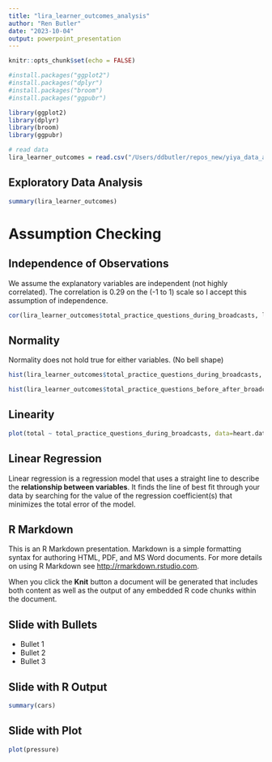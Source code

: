 ```yaml
---
title: "lira_learner_outcomes_analysis"
author: "Ren Butler"
date: "2023-10-04"
output: powerpoint_presentation
---
```


```r
knitr::opts_chunk$set(echo = FALSE)
```

```r
#install.packages("ggplot2")
#install.packages("dplyr")
#install.packages("broom")
#install.packages("ggpubr")
```
```r
library(ggplot2)
library(dplyr)
library(broom)
library(ggpubr)
```
```r
# read data
lira_learner_outcomes = read.csv("/Users/ddbutler/repos_new/yiya_data_analysis/data/processed/lira_learner_outcomes.csv")
```

## Exploratory Data Analysis
```r
summary(lira_learner_outcomes)
```
# Assumption Checking

## Independence of Observations

We assume the explanatory variables are independent (not highly correlated). The correlation is 0.29 on the (-1 to 1) scale so I accept this assumption of independence.
```r
cor(lira_learner_outcomes$total_practice_questions_during_broadcasts, lira_learner_outcomes$total_practice_questions_before_after_broadcasts)
```

## Normality

Normality does not hold true for either variables. (No bell shape)

```r
hist(lira_learner_outcomes$total_practice_questions_during_broadcasts, main="Distribution of Practice Questions During Broadcast", xlab = "Total First Time Responses to Lesson Questions During Broadcasts")
```

```r
hist(lira_learner_outcomes$total_practice_questions_before_after_broadcasts, main="Distribution of Practice Questions During Broadcast", xlab = "Total First Time Responses to Lesson Questions Outside Broadcasts")
```

## Linearity
```r
plot(total ~ total_practice_questions_during_broadcasts, data=heart.data)
```


## Linear Regression

Linear regression is a regression model that uses a straight line to describe the **relationship between variables**. It finds the line of best fit through your data by searching for the value of the regression coefficient(s) that minimizes the total error of the model.

## R Markdown

This is an R Markdown presentation. Markdown is a simple formatting syntax for authoring HTML, PDF, and MS Word documents. For more details on using R Markdown see <http://rmarkdown.rstudio.com>.

When you click the **Knit** button a document will be generated that includes both content as well as the output of any embedded R code chunks within the document.

## Slide with Bullets

- Bullet 1
- Bullet 2
- Bullet 3

## Slide with R Output

```r
summary(cars)
```

## Slide with Plot

```r
plot(pressure)
```

